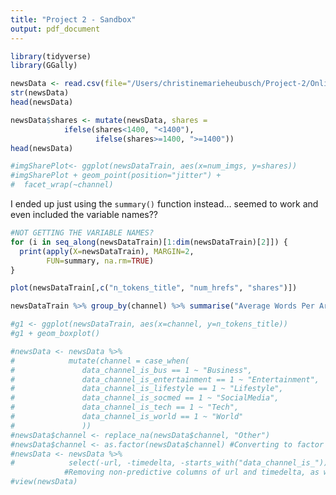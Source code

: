 ```yaml
---
title: "Project 2 - Sandbox"
output: pdf_document
---
```


```r
library(tidyverse)
library(GGally)
```

```r
newsData <- read.csv(file="/Users/christinemarieheubusch/Project-2/OnlineNewsPopularity/OnlineNewsPopularity.csv")
str(newsData)
head(newsData)
```


```r
newsData$shares <- mutate(newsData, shares =
            ifelse(shares<1400, "<1400"),
                   ifelse(shares>=1400, ">=1400"))
head(newsData)
```

```r
#imgSharePlot<- ggplot(newsDataTrain, aes(x=num_imgs, y=shares))
#imgSharePlot + geom_point(position="jitter") + 
#  facet_wrap(~channel)
```

I ended up just using the `summary()` function instead... seemed to work and even included the variable names??
```r
#NOT GETTING THE VARIABLE NAMES? 
for (i in seq_along(newsDataTrain)[1:dim(newsDataTrain)[2]]) { 
  print(apply(X=newsDataTrain), MARGIN=2, 
        FUN=summary, na.rm=TRUE)
}
```

```r
plot(newsDataTrain[,c("n_tokens_title", "num_hrefs", "shares")])
```

```r
newsDataTrain %>% group_by(channel) %>% summarise("Average Words Per Article"=mean(n_tokens_content))
```

```r
#g1 <- ggplot(newsDataTrain, aes(x=channel, y=n_tokens_title))
#g1 + geom_boxplot()
```

```r
#newsData <- newsData %>% 
#            mutate(channel = case_when(
#               data_channel_is_bus == 1 ~ "Business",
#               data_channel_is_entertainment == 1 ~ "Entertainment",
#               data_channel_is_lifestyle == 1 ~ "Lifestyle",
#               data_channel_is_socmed == 1 ~ "SocialMedia",
#               data_channel_is_tech == 1 ~ "Tech",
#               data_channel_is_world == 1 ~ "World"
#               ))
#newsData$channel <- replace_na(newsData$channel, "Other")
#newsData$channel <- as.factor(newsData$channel) #Converting to factor
#newsData <- newsData %>%
#            select(-url, -timedelta, -starts_with("data_channel_is_")) 
            #Removing non-predictive columns of url and timedelta, as well as old **data_channel_is_** columns
#view(newsData)
```